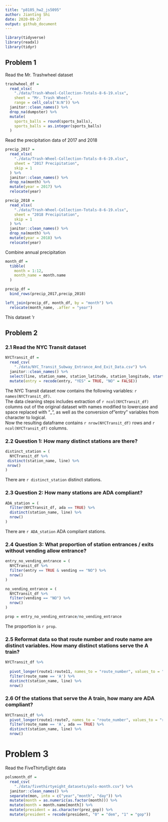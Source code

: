 ```yaml
---
title: "p8105_hw2_js5095"
author: Jianting Shi
date: 2020-09-27
output: github_document
---
```


```r
library(tidyverse)
library(readxl)
library(tidyr)
```

## Problem 1

Read the Mr. Trashwheel dataset

```r
trashwheel_df = 
  read_xlsx(
    "./data/Trash-Wheel-Collection-Totals-8-6-19.xlsx",
    sheet = "Mr. Trash Wheel",
    range = cell_cols("A:N")) %>%
  janitor::clean_names() %>%
  drop_na(dumpster) %>%
  mutate(
    sports_balls = round(sports_balls),
    sports_balls = as.integer(sports_balls)
  )
```

Read the precipitation data of 2017 and 2018

```r
precip_2017 =
  read_xlsx(
    "./data/Trash-Wheel-Collection-Totals-8-6-19.xlsx",
    sheet = "2017 Precipitation",
    skip = 1
  ) %>%
  janitor::clean_names() %>%
  drop_na(month) %>%
  mutate(year = 2017) %>%
  relocate(year)

precip_2018 =
  read_xlsx(
    "./data/Trash-Wheel-Collection-Totals-8-6-19.xlsx",
    sheet = "2018 Precipitation",
    skip = 1
  ) %>%
  janitor::clean_names() %>%
  drop_na(month) %>%
  mutate(year = 2018) %>%
  relocate(year)
```

Combine annual precipitation

```r
month_df =
  tibble(
    month = 1:12,
    month_name = month.name
  )

precip_df =
  bind_rows(precip_2017,precip_2018)

left_join(precip_df, month_df, by = "month") %>%
  relocate(month_name, .after = "year")
```

This dataset 'r 

## Problem 2

### 2.1 Read the NYC Transit dataset

```r
NYCTransit_df = 
  read_csv(
    "./data/NYC_Transit_Subway_Entrance_And_Exit_Data.csv") %>%
  janitor::clean_names() %>%
  select(line, station_name, station_latitude, station_longitude, starts_with("route"), entry, vending, entrance_type, ada) %>%
  mutate(entry = recode(entry, "YES" = TRUE, "NO" = FALSE))
```

The NYC Transit dataset now contains the following variables: `r names(NYCTransit_df)`. \
The data cleaning steps includes extraction of `r ncol(NYCTransit_df)` columns out of the original dataset with names modified to lowercase and space replaced with "_", as well as the conversion of "entry" variables from character to logical. \
Now the resulting dataframe contains `r nrow(NYCTransit_df)` rows and `r ncol(NYCTransit_df)` columns.

### 2.2 Question 1: How many distinct stations are there?

```r
distinct_station = (
  NYCTransit_df %>%
 distinct(station_name, line) %>% 
 nrow()
)
```

There are `r distinct_station` distinct stations.

### 2.3 Question 2: How many stations are ADA compliant?

```r
ADA_station = (
  filter(NYCTransit_df, ada == TRUE) %>%
  distinct(station_name, line) %>%
  nrow()
)
```

There are `r ADA_station` ADA compliant stations.

### 2.4 Question 3: What proportion of station entrances / exits without vending allow entrance?

```r
entry_no_vending_entrance = (
  NYCTransit_df %>%
  filter(entry == TRUE & vending == "NO") %>%
  nrow()
)

no_vending_entrance = (
  NYCTransit_df %>%
  filter(vending == "NO") %>%
  nrow()
)

prop = entry_no_vending_entrance/no_vending_entrance
```

The proportion is `r prop`.

### 2.5 Reformat data so that route number and route name are distinct variables. How many distinct stations serve the A train? 

```r
NYCTransit_df %>% 
  
  pivot_longer(route1:route11, names_to = "route_number", values_to = "route_name") %>%
  filter(route_name == 'A') %>% 
  distinct(station_name, line) %>% 
  nrow()
```


### 2.6 Of the stations that serve the A train, how many are ADA compliant?

```r
NYCTransit_df %>% 
  pivot_longer(route1:route7, names_to = "route_number", values_to = "route_name") %>%
  filter(route_name == 'A', ada == TRUE) %>% 
  distinct(station_name, line) %>% 
  nrow()
```


# Problem 3

Read the FiveThirtyEight data

```r
polsmonth_df = 
  read_csv(
    "./data/fivethirtyeight_datasets/pols-month.csv") %>%
  janitor::clean_names() %>%
  separate(mon, into = c("year","month", "day")) %>%
  mutate(month = as.numeric(as.factor(month))) %>%
  mutate(month = month.name[month]) %>%
  mutate(president = as.character(prez_gop)) %>%
  mutate(president = recode(president, "0" = "dem", "1" = "gop"))
```


